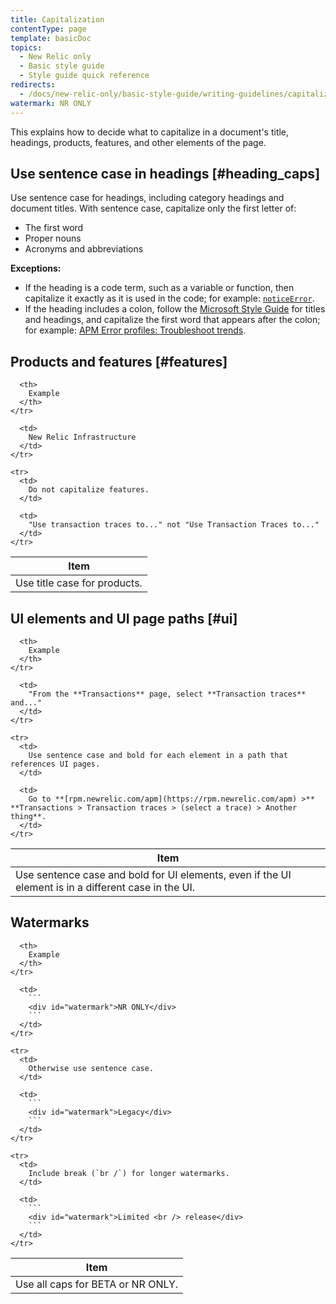 ```yaml
---
title: Capitalization
contentType: page
template: basicDoc
topics:
  - New Relic only
  - Basic style guide
  - Style guide quick reference
redirects:
  - /docs/new-relic-only/basic-style-guide/writing-guidelines/capitalization
watermark: NR ONLY
---
```


This explains how to decide what to capitalize in a document's title, headings, products, features, and other elements of the page.

## Use sentence case in headings [#heading_caps]

Use sentence case for headings, including category headings and document titles. With sentence case, capitalize only the first letter of:

* The first word
* Proper nouns
* Acronyms and abbreviations

**Exceptions:**

* If the heading is a code term, such as a variable or function, then capitalize it exactly as it is used in the code; for example: [`noticeError`](/docs/browser/new-relic-browser/browser-agent-spa-api/notice-error).
* If the heading includes a colon, follow the [Microsoft Style Guide](https://docs.microsoft.com/en-us/style-guide/punctuation/colons#in-titles-and-headings) for titles and headings, and capitalize the first word that appears after the colon; for example: [APM Error profiles: Troubleshoot trends](/docs/apm/applications-menu/error-analytics/apm-error-profiles-troubleshoot-trends).

## Products and features [#features]

<Table>
  <thead>
    <tr>
      <th style={{ width: "250px" }}>
        Item
      </th>

      <th>
        Example
      </th>
    </tr>
  </thead>

  <tbody>
    <tr>
      <td>
        Use title case for products.
      </td>

      <td>
        New Relic Infrastructure
      </td>
    </tr>

    <tr>
      <td>
        Do not capitalize features.
      </td>

      <td>
        "Use transaction traces to..." not "Use Transaction Traces to..."
      </td>
    </tr>
  </tbody>
</Table>

## UI elements and UI page paths [#ui]

<Table>
  <thead>
    <tr>
      <th style={{ width: "350px" }}>
        Item
      </th>

      <th>
        Example
      </th>
    </tr>
  </thead>

  <tbody>
    <tr>
      <td>
        Use sentence case and bold for UI elements, even if the UI element is in a different case in the UI.
      </td>

      <td>
        "From the **Transactions** page, select **Transaction traces** and..."
      </td>
    </tr>

    <tr>
      <td>
        Use sentence case and bold for each element in a path that references UI pages.
      </td>

      <td>
        Go to **[rpm.newrelic.com/apm](https://rpm.newrelic.com/apm) >** **Transactions > Transaction traces > (select a trace) > Another thing**.
      </td>
    </tr>
  </tbody>
</Table>

## Watermarks

<Table>
  <thead>
    <tr>
      <th style={{ width: "350px" }}>
        Item
      </th>

      <th>
        Example
      </th>
    </tr>
  </thead>

  <tbody>
    <tr>
      <td>
        Use all caps for BETA or NR ONLY.
      </td>

      <td>
        ```
        <div id="watermark">NR ONLY</div>
        ```
      </td>
    </tr>

    <tr>
      <td>
        Otherwise use sentence case.
      </td>

      <td>
        ```
        <div id="watermark">Legacy</div>
        ```
      </td>
    </tr>

    <tr>
      <td>
        Include break (`br /`) for longer watermarks.
      </td>

      <td>
        ```
        <div id="watermark">Limited <br /> release</div>
        ```
      </td>
    </tr>
  </tbody>
</Table>
